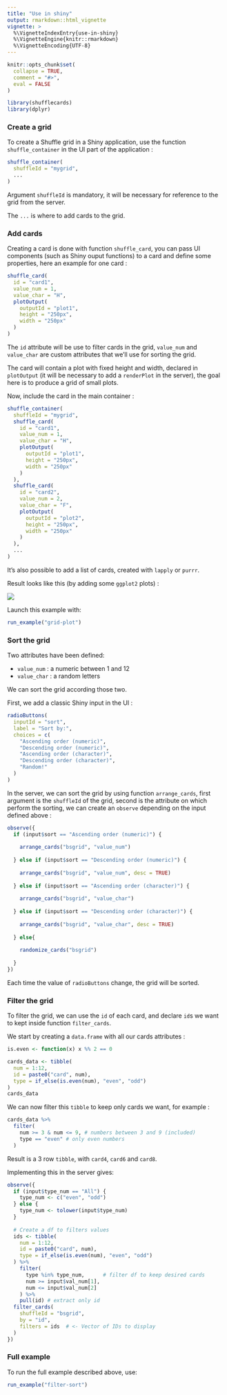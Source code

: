 ```yaml
---
title: "Use in shiny"
output: rmarkdown::html_vignette
vignette: >
  %\VignetteIndexEntry{use-in-shiny}
  %\VignetteEngine{knitr::rmarkdown}
  %\VignetteEncoding{UTF-8}
---
```


```r
knitr::opts_chunk$set(
  collapse = TRUE,
  comment = "#>", 
  eval = FALSE
)
```

```r
library(shufflecards)
library(dplyr)
```


### Create a grid

To create a Shuffle grid in a Shiny application, use the function `shuffle_container` in the UI part of the application : 

```r
shuffle_container(
  shuffleId = "mygrid",
  ...
)
```

Argument `shuffleId` is mandatory, it will be necessary for reference to the grid from the server.

The `...` is where to add cards to the grid.



### Add cards


Creating a card is done with function `shuffle_card`, you can pass UI components (such as Shiny ouput functions) to a card and define some properties, here an example for one card :

```r
shuffle_card(
  id = "card1",
  value_num = 1,
  value_char = "H",
  plotOutput(
    outputId = "plot1",
    height = "250px",
    width = "250px"
  )
)
```

The `id` attribute will be use to filter cards in the grid, `value_num` and `value_char` are custom attributes that we'll use for sorting the grid.

The card will contain a plot with fixed height and width, declared in `plotOutput` (it will be necessary to add a `renderPlot` in the server), the goal here is to produce a grid of small plots.


Now, include the card in the main container : 

```r
shuffle_container(
  shuffleId = "mygrid",
  shuffle_card(
    id = "card1",
    value_num = 1,
    value_char = "H",
    plotOutput(
      outputId = "plot1",
      height = "250px",
      width = "250px"
    )
  ),
  shuffle_card(
    id = "card2",
    value_num = 2,
    value_char = "F",
    plotOutput(
      outputId = "plot2",
      height = "250px",
      width = "250px"
    )
  ),
  ...
)
```


It's also possible to add a list of cards, created with `lapply` or `purrr`.


Result looks like this (by adding some `ggplot2` plots) :

![](imgs/grid-plots.png)


Launch this example with:

```r
run_example("grid-plot")
```



### Sort the grid

Two attributes have been defined:

 * `value_num` : a numeric between 1 and 12
 * `value_char` : a random letters
 
We can sort the grid according those two.

First, we add a classic Shiny input in the UI :

```r
radioButtons(
  inputId = "sort",
  label = "Sort by:",
  choices = c(
    "Ascending order (numeric)",
    "Descending order (numeric)",
    "Ascending order (character)",
    "Descending order (character)",
    "Random!"
  )
)
```


In the server, we can sort the grid by using function `arrange_cards`, first argument is the `shuffleId` of the grid, second is the attribute on which perform the sorting, we can create an `observe` depending on the input defined above :

```r
observe({
  if (input$sort == "Ascending order (numeric)") {
    
    arrange_cards("bsgrid", "value_num")
    
  } else if (input$sort == "Descending order (numeric)") {
    
    arrange_cards("bsgrid", "value_num", desc = TRUE)
    
  } else if (input$sort == "Ascending order (character)") {
    
    arrange_cards("bsgrid", "value_char")
    
  } else if (input$sort == "Descending order (character)") {
    
    arrange_cards("bsgrid", "value_char", desc = TRUE)
    
  } else{
    
    randomize_cards("bsgrid")
    
  }
})
```


Each time the value of `radioButtons` change, the grid will be sorted.




### Filter the grid

To filter the grid, we can use the `id` of each card, and declare `id`s we want to kept inside function `filter_cards`.

We start by creating a `data.frame` with all our cards attributes : 

```r
is.even <- function(x) x %% 2 == 0

cards_data <- tibble(
  num = 1:12,
  id = paste0("card", num),
  type = if_else(is.even(num), "even", "odd")
)
cards_data
```


We can now filter this `tibble` to keep only cards we want, for example :

```r
cards_data %>% 
  filter(
    num >= 3 & num <= 9, # numbers between 3 and 9 (included)
    type == "even" # only even numbers
  )
```

Result is a 3 row `tibble`, with `card4`, `card6` and `card8`.

Implementing this in the server gives:

```r
observe({
  if (input$type_num == "All") {
    type_num <- c("even", "odd")
  } else {
    type_num <- tolower(input$type_num)
  }
  
  # Create a df to filters values
  ids <- tibble(
    num = 1:12,
    id = paste0("card", num),
    type = if_else(is.even(num), "even", "odd")
  ) %>%
    filter(
      type %in% type_num,      # filter df to keep desired cards
      num >= input$val_num[1],
      num <= input$val_num[2]
    ) %>%
    pull(id) # extract only id
  filter_cards(
    shuffleId = "bsgrid",
    by = "id",
    filters = ids  # <- Vector of IDs to display
  )
})
```



### Full example

To run the full example described above, use:

```r
run_example("filter-sort")
```




